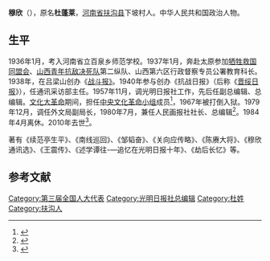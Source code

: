 '''穆欣'''（{{bd|1920年|7月11日|2010年|9月3日}}），原名'''杜蓬莱'''，[[河南省|河南省]][[扶沟县|扶沟县]]下坡村人。中华人民共和国政治人物。

==生平==
1936年1月，考入河南省立百泉乡师范学校。1937年1月，奔赴太原参加[[牺牲救国同盟会|牺牲救国同盟会]]、[[山西青年抗敌决死队|山西青年抗敌决死队]]第二纵队、山西第六区行政督察专员公署教育科长。1938年，在吕梁山创办《[[战斗报》|战斗报》]]。1940年参与创办《抗战日报》（后称《[[晋绥日报|晋绥日报]]》），任通讯采访部主任。1957年11月，调光明日报社工作，先后任副总编辑、总编辑。[[文化大革命|文化大革命]]期间，担任[[中央文化革命小组|中央文化革命小组]]成员<ref>{{cite news|title=1966年5月28日 中共中央文化革命小组成立|url=http://cpc.people.com.cn/GB/64162/64165/79703/82268/5704295.html|accessdate=2015-02-25|newspaper=人民网|archive-date=2015-02-25|archive-url=https://web.archive.org/web/20150225174523/http://cpc.people.com.cn/GB/64162/64165/79703/82268/5704295.html|dead-url=no}}</ref>，1967年被打倒入狱。1979年12月，调任外文局副局长，1980年7月，兼任人民画报社社长、总编辑<ref>{{cite news|title=光明日报|url=http://www.fmprc.gov.cn/ce/ceuk/chn/sybd/zymt/t762757.htm|accessdate=2015-02-25|newspaper=中华人民共和国驻大不列颠及北爱尔兰联合王国大使馆|archive-date=2015-02-25|archive-url=https://web.archive.org/web/20150225174034/http://www.fmprc.gov.cn/ce/ceuk/chn/sybd/zymt/t762757.htm|dead-url=no}}</ref>。1984年4月离休。2010年去世<ref>{{cite news|title=穆欣同志遗体告别仪式在北京举行|url=http://www.china.com.cn/news/txt/2010-09/05/content_20866529.htm|accessdate=2015-02-25|newspaper=中华网|archive-date=2015-02-25|archive-url=https://web.archive.org/web/20150225171301/http://www.china.com.cn/news/txt/2010-09/05/content_20866529.htm|dead-url=no}}</ref>。

著有《续范亭生平》、《南线巡回》、《邹韬奋》、《关向应传略》、《陈赓大将》、《穆欣通讯选》、《王震传》、《述学谭往-—追忆在光明日报十年》、《劫后长忆》等。

==参考文献==
{{reflist}}
{{中央文化革命小组}}
{{DEFAULTSORT:Mu}}
[[Category:第三届全国人大代表|Category:第三届全国人大代表]]
[[Category:光明日报社总编辑|Category:光明日报社总编辑]]
[[Category:杜姓|Category:杜姓]]
[[Category:扶沟人|Category:扶沟人]]